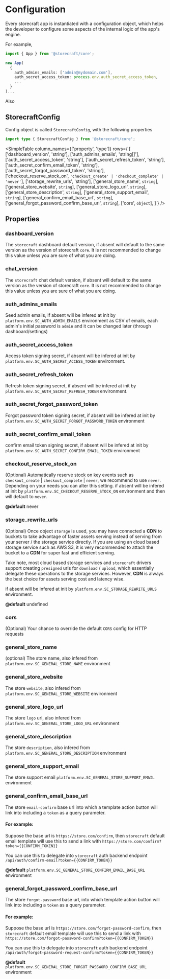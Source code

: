 # Configuration

Every storecraft app is instantiated with a configuration object, which helps the
developer to configure some aspects of the internal logic of the app's engine.

For example,

```ts
import { App } from '@storecraft/core';

new App(
  {
    auth_admins_emails: ['admin@mydomain.com'],
    auth_secret_access_token: process.env.auth_secret_access_token,
    ...
  }
)...

```

Also

## StorecraftConfig

Config object is called `StorecraftConfig`, with the following properties

```ts
import type { StorecraftConfig } from '@storecraft/core';
```

<SimpleTable column_names={['property', 'type']}
  rows={
    [
      ['dashboard_version', 'string'],
      ['auth_admins_emails', 'string[]'],
      ['auth_secret_access_token', 'string'],
      ['auth_secret_refresh_token', 'string'],
      ['auth_secret_confirm_email_token', 'string'],
      ['auth_secret_forgot_password_token', 'string'],
      ['checkout_reserve_stock_on', `'checkout_create' | 'checkout_complete' | 'never'`],
      ['storage_rewrite_urls', 'string'],
      ['general_store_name', `string`],
      ['general_store_website', `string`],
      ['general_store_logo_url', `string`],
      ['general_store_description', `string`],
      ['general_store_support_email', `string`],
      ['general_confirm_email_base_url', `string`],
      ['general_forgot_password_confirm_base_url', `string`],
      ['cors', `object`],
    ]
  }
  />


## Properties

### dashboard_version

The `storecraft` dashboard default version, if absent will default to 
the same version as the version of storecraft `core`. It is not recommended to
change this value unless you are sure of what you are doing.

### chat_version

The `storecraft` chat default version, if absent will default to 
the same version as the version of storecraft `core`. It is not recommended to
change this value unless you are sure of what you are doing.

### auth_admins_emails

Seed admin emails, if absent will be infered at init by `platform.env.SC_AUTH_ADMIN_EMAILS` environment as CSV of emails,
each admin's initial password is `admin` and it can be changed later (through dashboard/settings)


### auth_secret_access_token

Access token signing secret, if absent will be infered at init by `platform.env.SC_AUTH_SECRET_ACCESS_TOKEN` environment.

### auth_secret_refresh_token

Refresh token signing secret, if absent will be infered at init by `platform.env.SC_AUTH_SECRET_REFRESH_TOKEN` environment.

### auth_secret_forgot_password_token
  
Forgot password token signing secret, if absent will be infered at init by `platform.env.SC_AUTH_SECRET_FORGOT_PASSWORD_TOKEN` environment  

### auth_secret_confirm_email_token

confirm email token signing secret, if absent will be infered at init by `platform.env.SC_AUTH_SECRET_CONFIRM_EMAIL_TOKEN` environment  

### checkout_reserve_stock_on

(Optional) Automatically reserve stock on key events such as `checkout_create` | `checkout_complete` | `never`, we recommend to use `never`.
Depending on your needs you can alter this setting.
if absent will be infered at init by `platform.env.SC_CHECKOUT_RESERVE_STOCK_ON` 
environment and then will default to `never`.

**@default** never


### storage_rewrite_urls

(Optional) Once object `storage` is used, you may have connected a 
**CDN** to buckets to take advantage of faster assets serving instead of serving 
from your server / the storage service directly. If you are using an cloud based 
storage service such as AWS S3, it is very recommended to attach the bucket to 
a **CDN** for super fast and efficient serving.

Take note, most cloud based storage services and `storecraft` drivers support creating 
`presigned` urls for `download` / `upload`, which essentially delegate these operations
to the storage services. However, **CDN** is always the best choice for assets serving
cost and latency wise.

if absent will be infered at init by `platform.env.SC_STORAGE_REWRITE_URLS` environment.

**@default** undefined

### cors
(Optional) Your chance to override the default `CORS` config for HTTP requests

### general_store_name
(optional) The store name, also infered from `platform.env.SC_GENERAL_STORE_NAME` environment

### general_store_website
The store `website`, also infered from `platform.env.SC_GENERAL_STORE_WEBSITE` environment

### general_store_logo_url
The store `logo` url, also infered from `platform.env.SC_GENERAL_STORE_LOGO_URL` environment

### general_store_description
The store `description`, also infered from `platform.env.SC_GENERAL_STORE_DESCRIPTION` environment

### general_store_support_email
The store support email `platform.env.SC_GENERAL_STORE_SUPPORT_EMAIL` environment

### general_confirm_email_base_url
The store `email-confirm` base url into which a template
action button will link into including a `token` as a query parameter.

#### For example:
Suppose the base url is `https://store.com/confirm`,
then `storecraft` default email template will use this to send
a link with `https://store.com/confirm?token={{CONFIRM_TOKEN}}`

You can use this to delegate into `storecraft` auth backend endpoint
`/api/auth/confirm-email?token={{CONFIRM_TOKEN}}`

**@default** `platform.env.SC_GENERAL_STORE_CONFIRM_EMAIL_BASE_URL` environment


### general_forgot_password_confirm_base_url

The store `forgot-password` base url, into which template action
button will link into including a `token` as a query parameter.

#### For example:
Suppose the base url is `https://store.com/forgot-password-confirm`,
then `storecraft` default email template will use this to send
a link with `https://store.com/forgot-password-confirm?token={{CONFIRM_TOKEN}}`

You can use this to delegate into `storecraft` auth backend endpoint
`/api/auth/forgot-password-request-confirm?token={{CONFIRM_TOKEN}}`

**@default** `platform.env.SC_GENERAL_STORE_FORGOT_PASSWORD_CONFIRM_BASE_URL` environment

